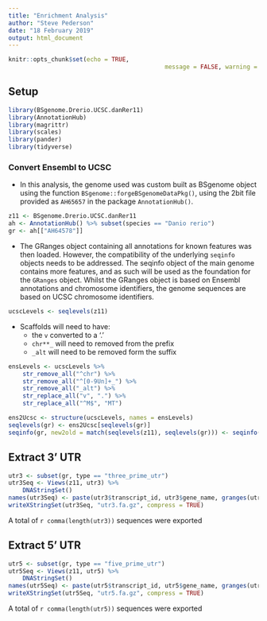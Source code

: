 ```yaml
---
title: "Enrichment Analysis"
author: "Steve Pederson"
date: "18 February 2019"
output: html_document
---
```


```r
knitr::opts_chunk$set(echo = TRUE,
											message = FALSE, warning = FALSE)
```

## Setup

```r
library(BSgenome.Drerio.UCSC.danRer11)
library(AnnotationHub)
library(magrittr)
library(scales)
library(pander)
library(tidyverse)
```

### Convert Ensembl to UCSC

- In this analysis, the genome used was custom built as BSgenome object using the function `BSgenome::forgeBSgenomeDataPkg()`, using the 2bit file provided as `AH65657` in the package `AnnotationHub()`.


```r
z11 <- BSgenome.Drerio.UCSC.danRer11
ah <- AnnotationHub() %>% subset(species == "Danio rerio")
gr <- ah[["AH64578"]]
```

- The GRanges object containing all annotations for known features was then loaded.
However, the compatibility of the underlying `seqinfo` objects needs to be addressed.
The seqinfo object of the main genome contains more features, and as such will be used as the foundation for the `GRanges` object.
Whilst the GRanges object is based on Ensembl annotations and chromosome identifiers, the genome sequences are based on UCSC chromosome identifiers.

```r
ucscLevels <- seqlevels(z11)
```

- Scaffolds will need to have:
    + the `v` converted to a '.'
    + `chr**_` will need to removed from the prefix
    + `_alt` will need to be removed form the suffix
    
```r
ensLevels <- ucscLevels %>%
	str_remove_all("^chr") %>%
	str_remove_all("^[0-9Un]+_") %>%
	str_remove_all("_alt") %>%
	str_replace_all("v", ".") %>%
	str_replace_all("^M$", "MT")
```

```r
ens2Ucsc <- structure(ucscLevels, names = ensLevels)
seqlevels(gr) <- ens2Ucsc[seqlevels(gr)]
seqinfo(gr, new2old = match(seqlevels(z11), seqlevels(gr))) <- seqinfo(z11)
```

## Extract 3' UTR

```r
utr3 <- subset(gr, type == "three_prime_utr")
utr3Seq <- Views(z11, utr3) %>%
	DNAStringSet() 
names(utr3Seq) <- paste(utr3$transcript_id, utr3$gene_name, granges(utr3), sep = "_")
writeXStringSet(utr3Seq, "utr3.fa.gz", compress = TRUE)
```

A total of `r comma(length(utr3))` sequences were exported

## Extract 5' UTR

```r
utr5 <- subset(gr, type == "five_prime_utr")
utr5Seq <- Views(z11, utr5) %>%
	DNAStringSet() 
names(utr5Seq) <- paste(utr5$transcript_id, utr5$gene_name, granges(utr5), sep = "_")
writeXStringSet(utr5Seq, "utr5.fa.gz", compress = TRUE)
```

A total of `r comma(length(utr5))` sequences were exported
